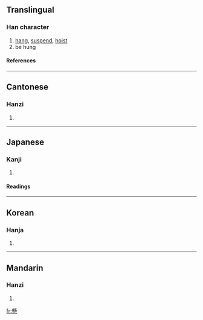 {{see|悬}}

==Translingual==
===Han character===
{{Han char|rn=61|rad=心|as=16|sn=20|four=2233<sub>9</sub>|canj=月火心 (BFP)}}
# [[hang]], [[suspend]], [[hoist]]
# be hung
====References====
{{Han ref|kx=0408.240|dkj=11462|dj=0749.220|hdz=42368.050|uh=61F8|ud=25080|bh=C461|bd=50273}}
----
==Cantonese==
===Hanzi===
{{yue-hanzi|jyut=|y=yun4}}
# {{defn|Cantonese}}
----
==Japanese==
===Kanji===
{{ja-kanji|grade=|rs=心16}}
# {{defn|Japanese}} 
====Readings====
{{ja-readings|on=[[けん]] (ken), [[け]] (ke)|kun=[[かける]] (kakeru), [[かかる]] (kakaru)}}
----
==Korean==
===Hanja===
{{ko-hanja|hangeul=현|eumhun=매달 현|rv=hyeon|mr=hyŏn|y=hyen}}
# {{defn|Korean}}
----
==Mandarin==
===Hanzi===
{{cmn-hanzi|sim=悬|pin=[[xuán]] (xuan2)|wg=hsüan<sup>2</sup>}}
# {{defn|Mandarin}}

[[fr:懸]]
